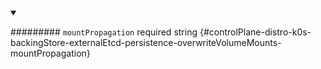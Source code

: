 
<details className="config-field" data-expandable="false" open>
<summary>

######### `mountPropagation` <span className="config-field-required" data-required="false">required</span> <span className="config-field-type">string</span> <span className="config-field-default"></span> <span className="config-field-enum"></span> {#controlPlane-distro-k0s-backingStore-externalEtcd-persistence-overwriteVolumeMounts-mountPropagation}



</summary>



</details>
